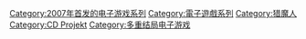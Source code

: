 
{{DEFAULTSORT:Witcher}}
[[Category:2007年首发的电子游戏系列|Category:2007年首发的电子游戏系列]]
[[Category:電子遊戲系列|Category:電子遊戲系列]]
[[Category:猎魔人|Category:猎魔人]]
[[Category:CD_Projekt|Category:CD Projekt]]
[[Category:多重结局电子游戏|Category:多重结局电子游戏]]